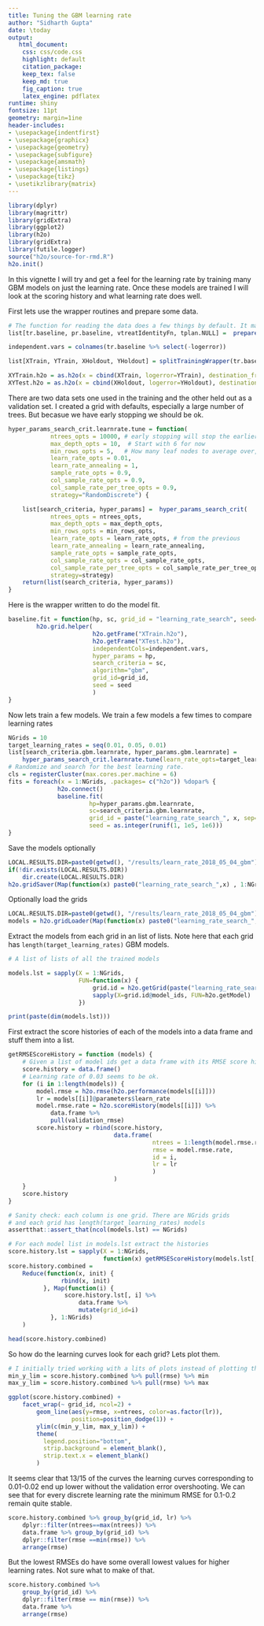 ```yaml
---
title: Tuning the GBM learning rate
author: "Sidharth Gupta"
date: \today
output:
   html_document:
    css: css/code.css
    highlight: default
    citation_package:
    keep_tex: false
    keep_md: true
    fig_caption: true
    latex_engine: pdflatex
runtime: shiny
fontsize: 11pt
geometry: margin=1ine
header-includes:
- \usepackage{indentfirst}
- \usepackage{graphicx}
- \usepackage{geometry}
- \usepackage{subfigure}
- \usepackage{amsmath}
- \usepackage{listings}
- \usepackage{tikz}
- \usetikzlibrary{matrix}
---
```


```r
library(dplyr)
library(magrittr)
library(gridExtra)
library(ggplot2)
library(h2o)
library(gridExtra)
library(futile.logger)
source("h2o/source-for-rmd.R")
h2o.init()
```

In this vignette I will try and get a feel for the learning rate by training many GBM models on just the learning rate. Once these models are trained I will look at the scoring history and what learning rate does well.

First lets use the wrapper routines and prepare some data.

```r
# The function for reading the data does a few things by default. It makes categorical  variables where ever necessar, and log transforms the large variables like for taxes etc. See documentation of that function.
list[tr.baseline, pr.baseline, vtreatIdentityFn, tplan.NULL] =  prepareDataWrapper.h2o.gbm.baseline()

independent.vars = colnames(tr.baseline %>% select(-logerror))

list[XTrain, YTrain, XHoldout, YHoldout] = splitTrainingWrapper(tr.baseline, split_percent=0.90, YName="logerror")

```

```r
XYTrain.h2o = as.h2o(x = cbind(XTrain, logerror=YTrain), destination_frame="XTrain.h2o")
XYTest.h2o = as.h2o(x = cbind(XHoldout, logerror=YHoldout), destination_frame="XTest.h2o")
```


<p>There are two data sets one used in the training and the other held out as a validation set. I created a grid with defaults, especially a large number of trees. But becasue we have early stopping we should be ok.</p>

```r
hyper_params_search_crit.learnrate.tune = function(
            ntrees_opts = 10000, # early stopping will stop the earlier.
            max_depth_opts = 10,  # Start with 6 for now
            min_rows_opts = 5,   # How many leaf nodes to average over, doing the log of # rows would be ok
            learn_rate_opts = 0.01,
            learn_rate_annealing = 1,
            sample_rate_opts = 0.9,
            col_sample_rate_opts = 0.9,
            col_sample_rate_per_tree_opts = 0.9,
            strategy="RandomDiscrete") {

    list[search_criteria, hyper_params] =  hyper_params_search_crit(
            ntrees_opts = ntrees_opts,
            max_depth_opts = max_depth_opts,
            min_rows_opts = min_rows_opts,
            learn_rate_opts = learn_rate_opts, # from the previous
            learn_rate_annealing = learn_rate_annealing,
            sample_rate_opts = sample_rate_opts,
            col_sample_rate_opts = col_sample_rate_opts,
            col_sample_rate_per_tree_opts = col_sample_rate_per_tree_opts,
            strategy=strategy)
    return(list(search_criteria, hyper_params))
}

```


Here is the wrapper written to do the model fit.
```r

baseline.fit = function(hp, sc, grid_id = "learning_rate_search", seed=123456) {
        h2o.grid.helper(
                        h2o.getFrame("XTrain.h2o"),
                        h2o.getFrame("XTest.h2o"),
                        independentCols=independent.vars,
                        hyper_params = hp,
                        search_criteria = sc,
                        algorithm="gbm",
                        grid_id=grid_id,
                        seed = seed
                        )
}
```

Now lets train a few models. We train a few models a few times to compare learning rates

```r
NGrids = 10
target_learning_rates = seq(0.01, 0.05, 0.01)
list[search_criteria.gbm.learnrate, hyper_params.gbm.learnrate] =
    hyper_params_search_crit.learnrate.tune(learn_rate_opts=target_learning_rates)
# Randomize and search for the best learning rate.
cls = registerCluster(max.cores.per.machine = 6)
fits = foreach(x = 1:NGrids, .packages= c("h2o")) %dopar% {
              h2o.connect()
              baseline.fit(
                       hp=hyper_params.gbm.learnrate,
                       sc=search_criteria.gbm.learnrate,
                       grid_id = paste("learning_rate_search_", x, sep=''),
                       seed = as.integer(runif(1, 1e5, 1e6)))
}

```

Save the models optionally
```r
LOCAL.RESULTS.DIR=paste0(getwd(), "/results/learn_rate_2018_05_04_gbm")
if(!dir.exists(LOCAL.RESULTS.DIR)) 
    dir.create(LOCAL.RESULTS.DIR)
h2o.gridSaver(Map(function(x) paste0("learning_rate_search_",x) , 1:NGrids), results.dir=LOCAL.RESULTS.DIR)
```

Optionally load the grids
```r
LOCAL.RESULTS.DIR=paste0(getwd(), "/results/learn_rate_2018_05_04_gbm")
models = h2o.gridLoader(Map(function(x) paste0("learning_rate_search_",x) , 1:14), results.dir=LOCAL.RESULTS.DIR)
```

Extract the models from each grid in an list of lists. Note here that each grid has `length(target_learning_rates)` GBM models.
```r
# A list of lists of all the trained models

models.lst = sapply(X = 1:NGrids,
                    FUN=function(x) {
                        grid.id = h2o.getGrid(paste("learning_rate_search_", x, sep=''))
                        sapply(X=grid.id@model_ids, FUN=h2o.getModel)
                    })
```

```r
print(paste(dim(models.lst)))
```

First extract the score histories of each of the models into a data frame
and stuff them into a list.
```r

getRMSEScoreHistory = function (models) {
    # Given a list of model ids get a data frame with its RMSE score history
    score.history = data.frame()
    # Learning rate of 0.03 seems to be ok.
    for (i in 1:length(models)) {
        model.rmse = h2o.rmse(h2o.performance(models[[i]]))
        lr = models[[i]]@parameters$learn_rate
        model.rmse.rate = h2o.scoreHistory(models[[i]]) %>%
            data.frame %>%
            pull(validation_rmse)
        score.history = rbind(score.history,
                              data.frame(
                                         ntrees = 1:length(model.rmse.rate),
                                         rmse = model.rmse.rate,
                                         id = i,
                                         lr = lr
                                         )
                              )
    }
    score.history
}

# Sanity check: each column is one grid. There are NGrids grids
# and each grid has length(target_learning_rates) models
assertthat::assert_that(ncol(models.lst) == NGrids)

# For each model list in models.lst extract the histories
score.history.lst = sapply(X = 1:NGrids,
                           function(x) getRMSEScoreHistory(models.lst[, x]))
score.history.combined =
    Reduce(function(x, init) {
               rbind(x, init)
          }, Map(function(i) {
                score.history.lst[, i] %>%
                    data.frame %>%
                    mutate(grid_id=i)
            }, 1:NGrids)
    )

head(score.history.combined)
```

So how do the learning curves look for each grid? Lets plot them.

```r

# I initially tried working with a lits of plots instead of plotting the data directly. Had trouble sizing the plots properly. So backed off and instead used a combined version of score history with vanialla ggplot.
min_y_lim = score.history.combined %>% pull(rmse) %>% min
max_y_lim = score.history.combined %>% pull(rmse) %>% max

ggplot(score.history.combined) +
    facet_wrap(~ grid_id, ncol=2) +
        geom_line(aes(y=rmse, x=ntrees, color=as.factor(lr)),
                  position=position_dodge(1)) +
        ylim(c(min_y_lim, max_y_lim)) +
        theme(
          legend.position="bottom",
          strip.background = element_blank(),
          strip.text.x = element_blank()
        )

```

It seems clear that 13/15 of the curves the learning curves corresponding to 0.01-0.02 end up lower without the validation error overshooting. We can see that for every discrete learning rate the minimum RMSE for 0.1-0.2 remain quite stable.

```r
score.history.combined %>% group_by(grid_id, lr) %>% 
    dplyr::filter(ntrees==max(ntrees)) %>%
    data.frame %>% group_by(grid_id) %>% 
    dplyr::filter(rmse ==min(rmse)) %>%
    arrange(rmse)

```

But the lowest RMSEs do have some overall lowest values for higher learning rates. Not sure what to make of that.

```r
score.history.combined %>% 
    group_by(grid_id) %>% 
    dplyr::filter(rmse == min(rmse)) %>% 
    data.frame %>% 
    arrange(rmse)
```


